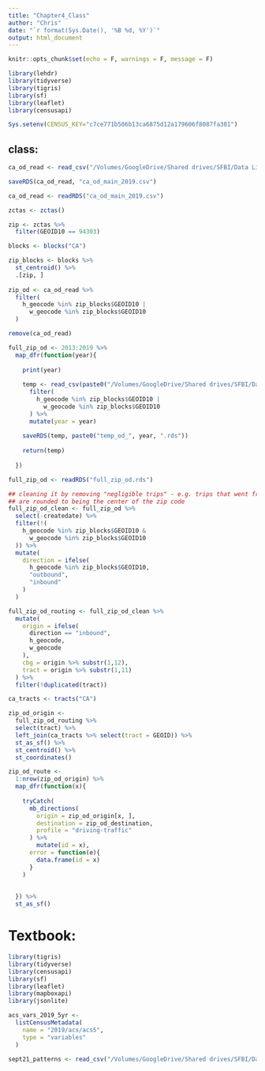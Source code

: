 ```yaml
---
title: "Chapter4_Class"
author: "Chris"
date: "`r format(Sys.Date(), '%B %d, %Y')`"
output: html_document
---
```


```r
knitr::opts_chunk$set(echo = F, warnings = F, message = F)
```

```r
library(lehdr)
library(tidyverse)
library(tigris)
library(sf)
library(leaflet)
library(censusapi)

Sys.setenv(CENSUS_KEY="c7ce771b506b13ca6875d12a179606f8087fa381")
```

## class:

```r
ca_od_read <- read_csv("/Volumes/GoogleDrive/Shared drives/SFBI/Data Library/LODES/ca_od_main_JT01_2019.csv.gz")

saveRDS(ca_od_read, "ca_od_main_2019.csv")

ca_od_read <- readRDS("ca_od_main_2019.csv")

zctas <- zctas()

zip <- zctas %>% 
  filter(GEOID10 == 94303)

blocks <- blocks("CA")

zip_blocks <- blocks %>% 
  st_centroid() %>% 
  .[zip, ]
  
zip_od <- ca_od_read %>% 
  filter(
    h_geocode %in% zip_blocks$GEOID10 |
      w_geocode %in% zip_blocks$GEOID10
  )

remove(ca_od_read)

full_zip_od <- 2013:2019 %>% 
  map_dfr(function(year){
    
    print(year)
    
    temp <- read_csv(paste0("/Volumes/GoogleDrive/Shared drives/SFBI/Data Library/LODES/ca_od_main_JT01_", year, ".csv.gz")) %>% 
      filter(
        h_geocode %in% zip_blocks$GEOID10 |
          w_geocode %in% zip_blocks$GEOID10
      ) %>% 
      mutate(year = year)
    
    saveRDS(temp, paste0("temp_od_", year, ".rds"))
    
    return(temp)
    
  })

full_zip_od <- readRDS("full_zip_od.rds")

## cleaning it by removing "negligible trips" - e.g. trips that went from one zip code to the same zip code - when blocks 
## are rounded to being the center of the zip code
full_zip_od_clean <- full_zip_od %>% 
  select(-createdate) %>% 
  filter(!(
    h_geocode %in% zip_blocks$GEOID10 &
      w_geocode %in% zip_blocks$GEOID10
  )) %>% 
  mutate(
    direction = ifelse(
      h_geocode %in% zip_blocks$GEOID10,
      "outbound",
      "inbound"
    )
  )
```

```r
full_zip_od_routing <- full_zip_od_clean %>% 
  mutate(
    origin = ifelse(
      direction == "inbound",
      h_geocode,
      w_geocode
    ),
    cbg = origin %>% substr(1,12),
    tract = origin %>% substr(1,11)
  ) %>% 
  filter(!duplicated(tract))

ca_tracts <- tracts("CA")

zip_od_origin <- 
  full_zip_od_routing %>% 
  select(tract) %>% 
  left_join(ca_tracts %>% select(tract = GEOID)) %>% 
  st_as_sf() %>% 
  st_centroid() %>% 
  st_coordinates()

zip_od_route <- 
  1:nrow(zip_od_origin) %>%
  map_dfr(function(x){
    
    tryCatch(
      mb_directions(
        origin = zip_od_origin[x, ],
        destination = zip_od_destination,
        profile = "driving-traffic"
      ) %>% 
        mutate(id = x),
      error = function(e){
        data.frame(id = x)
      }
    )
    
    
  }) %>% 
  st_as_sf()
```



# Textbook:

```r
library(tigris)
library(tidyverse)
library(censusapi)
library(sf)
library(leaflet)
library(mapboxapi)
library(jsonlite)

acs_vars_2019_5yr <-
  listCensusMetadata(
    name = "2019/acs/acs5",
    type = "variables"
  )

sept21_patterns <- read_csv("/Volumes/GoogleDrive/Shared drives/SFBI/Data Library/Safegraph/Neighborhood_Patterns_Sept_2021/neighborhood_patterns.csv.gz")
```


```r

```

